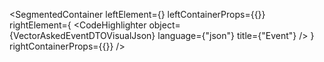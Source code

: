 
<SegmentedContainer
  leftElement={<VectorAskedEventDTODesc />}
  leftContainerProps={{}}
  rightElement={
    <CodeHighlighter
      object={VectorAskedEventDTOVisualJson}
      language={"json"}
      title={"Event"}
    />
  }
  rightContainerProps={{}}
/>
